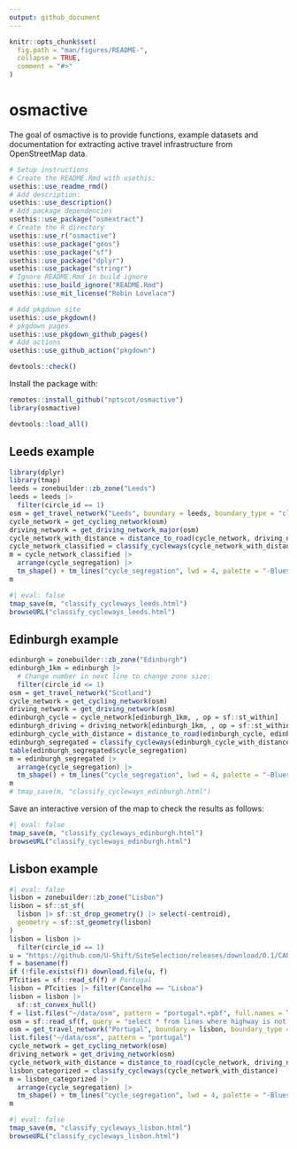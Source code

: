 ```yaml
---
output: github_document
---
```


<!-- README.md is generated from README.Rmd. Please edit that file -->

```r
knitr::opts_chunk$set(
  fig.path = "man/figures/README-",
  collapse = TRUE,
  comment = "#>"
)
```

# osmactive

<!-- badges: start -->
<!-- badges: end -->

The goal of osmactive is to provide functions, example datasets and documentation for extracting active travel infrastructure from OpenStreetMap data.

```r
# Setup instructions
# Create the README.Rmd with usethis:
usethis::use_readme_rmd()
# Add description:
usethis::use_description()
# Add package dependencies
usethis::use_package("osmextract")
# Create the R directory
usethis::use_r("osmactive")
usethis::use_package("geos")
usethis::use_package("sf")
usethis::use_package("dplyr")
usethis::use_package("stringr")
# Ignore README.Rmd in build ignore
usethis::use_build_ignore("README.Rmd")
usethis::use_mit_license("Robin Lovelace")

# Add pkgdown site
usethis::use_pkgdown()
# pkgdown pages
usethis::use_pkgdown_github_pages()
# Add actions
usethis::use_github_action("pkgdown")

devtools::check()
```

Install the package with:

```r
remotes::install_github("nptscot/osmactive")
library(osmactive)
```

```r
devtools::load_all()
```

## Leeds example

```r
library(dplyr)
library(tmap)
leeds = zonebuilder::zb_zone("Leeds")
leeds = leeds |>
  filter(circle_id == 1)
osm = get_travel_network("Leeds", boundary = leeds, boundary_type = "clipsrc")
cycle_network = get_cycling_network(osm)
driving_network = get_driving_network_major(osm)
cycle_network_with_distance = distance_to_road(cycle_network, driving_network)
cycle_network_classified = classify_cycleways(cycle_network_with_distance)
m = cycle_network_classified |>
  arrange(cycle_segregation) |>
  tm_shape() + tm_lines("cycle_segregation", lwd = 4, palette = "-Blues", popup.vars = c("name", "cycle_segregation", "distance_to_road", "maxspeed", "highway", "other_tags"))
m
```

```r
#| eval: false
tmap_save(m, "classify_cycleways_leeds.html")
browseURL("classify_cycleways_leeds.html")
```

## Edinburgh example


```r
edinburgh = zonebuilder::zb_zone("Edinburgh")
edinburgh_1km = edinburgh |>
  # Change number in next line to change zone size:
  filter(circle_id <= 1)
osm = get_travel_network("Scotland")
cycle_network = get_cycling_network(osm)
driving_network = get_driving_network(osm)
edinburgh_cycle = cycle_network[edinburgh_1km, , op = sf::st_within]
edinburgh_driving = driving_network[edinburgh_1km, , op = sf::st_within]
edinburgh_cycle_with_distance = distance_to_road(edinburgh_cycle, edinburgh_driving)
edinburgh_segregated = classify_cycleways(edinburgh_cycle_with_distance)
table(edinburgh_segregated$cycle_segregation)
m = edinburgh_segregated |>
  arrange(cycle_segregation) |>
  tm_shape() + tm_lines("cycle_segregation", lwd = 4, palette = "-Blues", popup.vars = c("name", "cycle_segregation", "distance_to_road", "maxspeed", "highway", "other_tags"))
m
# tmap_save(m, "classify_cycleways_edinburgh.html")
```

Save an interactive version of the map to check the results as follows:

```r
#| eval: false
tmap_save(m, "classify_cycleways_edinburgh.html")
browseURL("classify_cycleways_edinburgh.html")
```

## Lisbon example

```r
#| eval: false
lisbon = zonebuilder::zb_zone("Lisbon")
lisbon = sf::st_sf(
  lisbon |> sf::st_drop_geometry() |> select(-centroid),
  geometry = sf::st_geometry(lisbon)
)
lisbon = lisbon |>
  filter(circle_id == 1)
u = "https://github.com/U-Shift/SiteSelection/releases/download/0.1/CAOP_municipios.gpkg"
f = basename(f)
if (!file.exists(f)) download.file(u, f)
PTcities = sf::read_sf(f) # Portugal
lisbon = PTcities |> filter(Concelho == "Lisboa")
lisbon = lisbon |>
  sf::st_convex_hull()
f = list.files("~/data/osm", pattern = "portugal*.+pbf", full.names = TRUE)
osm = sf::read_sf(f, query = "select * from lines where highway is not null")
osm = get_travel_network("Portugal", boundary = lisbon, boundary_type = "clipsrc", force_vectortranslate = TRUE)
list.files("~/data/osm", pattern = "portugal")
cycle_network = get_cycling_network(osm)
driving_network = get_driving_network(osm)
cycle_network_with_distance = distance_to_road(cycle_network, driving_network)
lisbon_categorized = classify_cycleways(cycle_network_with_distance)
m = lisbon_categorized |>
  arrange(cycle_segregation) |>
  tm_shape() + tm_lines("cycle_segregation", lwd = 4, palette = "-Blues", popup.vars = c("name", "cycle_segregation", "distance_to_road", "maxspeed", "highway", "other_tags"))
m
```

```r
#| eval: false
tmap_save(m, "classify_cycleways_lisbon.html")
browseURL("classify_cycleways_lisbon.html")
```